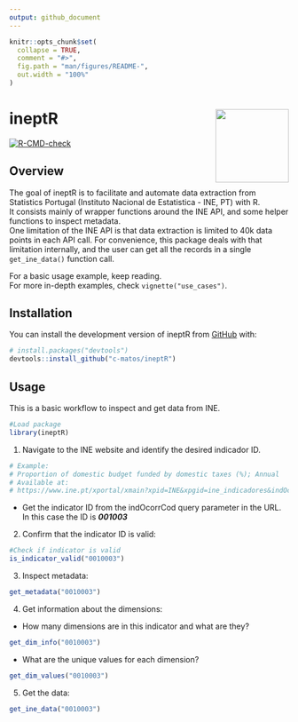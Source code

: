 ```yaml
---
output: github_document
---
```


<!-- README.md is generated from README.Rmd. Please edit that file -->

```r
knitr::opts_chunk$set(
  collapse = TRUE,
  comment = "#>",
  fig.path = "man/figures/README-",
  out.width = "100%"
)
```

# ineptR <a href="https://c-matos.github.io/ineptR/"><img src="man/figures/logo.png" align="right" height="132" /></a>


<!-- badges: start -->
[![R-CMD-check](https://github.com/c-matos/ineptR/actions/workflows/R-CMD-check.yaml/badge.svg)](https://github.com/c-matos/ineptR/actions/workflows/R-CMD-check.yaml)
<!-- badges: end -->

## Overview

The goal of ineptR is to facilitate and automate data extraction from Statistics Portugal (Instituto Nacional de Estatistica - INE, PT) with R.  
It consists mainly of wrapper functions around the INE API, and some helper functions to inspect metadata.  
One limitation of the INE API is that data extraction is limited to 40k data points in each API call. For convenience, this package deals with that limitation internally, and the user can get all the records in a single `get_ine_data()` function call.

For a basic usage example, keep reading.  
For more in-depth examples, check `vignette("use_cases")`.

## Installation

You can install the development version of ineptR from [GitHub](https://github.com/) with:

``` r
# install.packages("devtools")
devtools::install_github("c-matos/ineptR")
```

## Usage

This is a basic workflow to inspect and get data from INE.

```r
#Load package
library(ineptR)
```

1. Navigate to the INE website and identify the desired indicador ID. 
```r
# Example: 
# Proportion of domestic budget funded by domestic taxes (%); Annual
# Available at: 
# https://www.ine.pt/xportal/xmain?xpid=INE&xpgid=ine_indicadores&indOcorrCod=0010003&contexto=bd&selTab=tab2&xlang=pt.

```

* Get the indicator ID from the indOcorrCod query parameter in the URL. In this case the ID is **_001003_**

2. Confirm that the indicator ID is valid:
```r
#Check if indicator is valid
is_indicator_valid("0010003")
```

3. Inspect metadata:
```r
get_metadata("0010003")
```

4. Get information about the dimensions:
* How many dimensions are in this indicator and what are they?
```r
get_dim_info("0010003")
```

* What are the unique values for each dimension?
```r
get_dim_values("0010003")
```

5. Get the data:
```r
get_ine_data("0010003")
```

